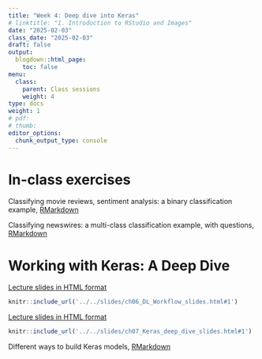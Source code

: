 ```yaml
---
title: "Week 4: Deep dive into Keras"
# linktitle: "1. Introduction to RStudio and Images"
date: "2025-02-03"
class_date: "2025-02-03"
draft: false
output:
  blogdown::html_page:
    toc: false
menu:
  class:
    parent: Class sessions
    weight: 4
type: docs
weight: 1
# pdf: 
# thumb: 
editor_options: 
  chunk_output_type: console
---
```


# In-class exercises

Classifying movie reviews, sentiment analysis: a binary classification example, [RMarkdown](../../slides/code/04_Classifying_movie_review_code.Rmd)

Classifying newswires: a multi-class classification example, with questions, [RMarkdown](../../slides/code/04_Classifying_newswires_code.Rmd)

# Working with Keras: A Deep Dive

<a href="../../slides/ch06_DL_Workflow_slides.html#1" target="_blank">Lecture slides in HTML format</a>

```r
knitr::include_url('../../slides/ch06_DL_Workflow_slides.html#1')
```

<a href="../../slides/ch07_Keras_deep_dive_slides.html#1" target="_blank">Lecture slides in HTML format</a>

```r
knitr::include_url('../../slides/ch07_Keras_deep_dive_slides.html#1')
```

Different ways to build Keras models, [RMarkdown](../../slides/code/ch07_2_Keras_models_code.Rmd)

<!-- Training and evaluation loops and metrics, [RMarkdown](../../slides/code/ch07_3_loops_metrics_code.Rmd) -->

